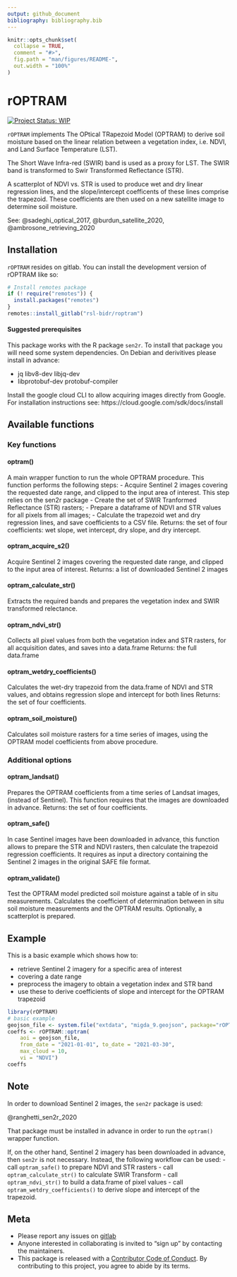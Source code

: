 ```yaml
---
output: github_document
bibliography: bibliography.bib  
---
```


<!-- README.md is generated from README.Rmd. Please edit that file -->


```r
knitr::opts_chunk$set(
  collapse = TRUE,
  comment = "#>",
  fig.path = "man/figures/README-",
  out.width = "100%"
)
```

# rOPTRAM

<!-- badges: start -->
[![Project Status: WIP](https://www.repostatus.org/badges/latest/wip.svg)](https://www.repostatus.org/#wip)
<!-- badges: end -->

`rOPTRAM` implements The OPtical TRapezoid Model (OPTRAM) 
  to derive soil moisture based on the linear relation
  between a vegetation index, i.e. NDVI, and Land Surface Temperature (LST).
  
  The Short Wave Infra-red (SWIR) band is used as a proxy for LST. The SWIR band is transformed to Swir Transformed Reflectance (STR).
  
  A scatterplot of NDVI vs. STR is used to produce wet and dry linear regression lines, and the slope/intercept coefficents of these lines comprise the trapezoid. These coefficients are then used on a new satellite image to determine soil moisture.

  See:  @sadeghi_optical_2017, @burdun_satellite_2020, @ambrosone_retrieving_2020


## Installation

`rOPTRAM` resides on gitlab.
You can install the development version of rOPTRAM like so:

``` r
# Install remotes package
if (! require("remotes")) {
  install.packages("remotes")
}
remotes::install_gitlab("rsl-bidr/roptram")
```
#### Suggested prerequisites

This package works with the R package `sen2r`.
To install that package you will need some system dependencies. 
On Debian and derivitives please install in advance:
 
  - jq libv8-dev libjq-dev
  - libprotobuf-dev protobuf-compiler

Install the google cloud CLI to allow acquiring images directly from Google.
For installation instructions see:
https://cloud.google.com/sdk/docs/install
 
## Available functions

### Key functions

#### optram()
A main wrapper function to run the whole OPTRAM procedure. 
This function performs the following steps:
 - Acquire Sentinel 2 images covering the requested date range, and clipped to the input area of interest. This step relies on the sen2r package
 - Create the set of SWIR Tranformed Reflectance (STR) rasters;
 - Prepare a dataframe of NDVI and STR values for all pixels from all images;
 - Calculate the trapezoid wet and dry regression lines, and save coefficients to a CSV file.
Returns: the set of four coefficients: wet slope, wet intercept, dry slope, and dry intercept.

#### optram_acquire_s2()
Acquire Sentinel 2 images covering the requested date range, and clipped to the input area of interest.
Returns: a list of downloaded Sentinel 2 images

#### optram_calculate_str()
Extracts the required bands and prepares the vegetation index and SWIR transformed relectance.

#### optram_ndvi_str()
Collects all pixel values from both the vegetation index and STR rasters, for all acquisition dates, and saves into a data.frame
Returns: the full data.frame

#### optram_wetdry_coefficients()
Calculates the wet-dry trapezoid from the data.frame of NDVI and STR values, and obtains regression slope and intercept for both lines
Returns: the set of four coefficients.

#### optram_soil_moisture()
Calculates soil moisture rasters for a time series of images, using the OPTRAM model coefficients from above procedure.

### Additional options

#### optram_landsat()
Prepares the OPTRAM coefficients from a time series of Landsat images, (instead of Sentinel). This function requires that the images are downloaded in advance.
Returns: the set of four coefficients.

#### optram_safe()
In case Sentinel images have been downloaded in advance, this function allows to prepare the STR and NDVI rasters, then calculate the trapezoid regression coefficients. It requires as input a directory containing the Sentinel 2 images in the original SAFE file format.

#### optram_validate()
Test the OPTRAM model predicted soil moisture against a table of in situ measurements. Calculates the coefficient of determination between in situ soil moisture measurements and the OPTRAM results. Optionally, a scatterplot is prepared.

## Example

This is a basic example which shows how to:

  - retrieve Sentinel 2 imagery for a specific area of interest
  - covering a date range
  - preprocess the imagery to obtain a vegetation index and STR band
  - use these to derive coefficients of slope and intercept for the OPTRAM trapezoid

```r
library(rOPTRAM)
# basic example
geojson_file <- system.file("extdata", "migda_9.geojson", package="rOPTRAM")
coeffs <- rOPTRAM::optram(
    aoi = geojson_file,
    from_date = "2021-01-01", to_date = "2021-03-30",
    max_cloud = 10,
    vi = "NDVI")
coeffs
```

## Note

In order to download Sentinel 2 images, the `sen2r` package is used:

@ranghetti_sen2r_2020

That package must be installed in advance in order to run the `optram()` wrapper function.

If, on the other hand, Sentinel 2 imagery has been downloaded in advance, then `sen2r` is not necessary.
Instead, the following workflow can be used:
  - call `optram_safe()` to prepare NDVI and STR rasters
  - call `optram_calculate_str()` to calculate SWIR Transform
  - call `optram_ndvi_str()` to build a data.frame of pixel values
  - call `optram_wetdry_coefficients()` to derive slope and intercept of the trapezoid. 

## Meta

  - Please report any issues on [gitlab](https://gitlab.com/rsl-bidr/roptram/-/issues)
  - Anyone interested in collaborating is invited to "sign up" by contacting the maintainers.
  - This package is released with a [Contributor Code of Conduct](https://github.com/ropensci/.github/blob/master/CODE_OF_CONDUCT.md). By contributing to this project, you agree to abide by its terms.

